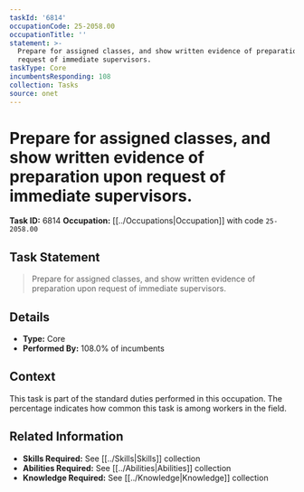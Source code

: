 ```yaml
---
taskId: '6814'
occupationCode: 25-2058.00
occupationTitle: ''
statement: >-
  Prepare for assigned classes, and show written evidence of preparation upon
  request of immediate supervisors.
taskType: Core
incumbentsResponding: 108
collection: Tasks
source: onet
---
```

# Prepare for assigned classes, and show written evidence of preparation upon request of immediate supervisors.

**Task ID:** 6814
**Occupation:** [[../Occupations|Occupation]] with code `25-2058.00`

## Task Statement

> Prepare for assigned classes, and show written evidence of preparation upon request of immediate supervisors.

## Details

- **Type:** Core
- **Performed By:** 108.0% of incumbents

## Context

This task is part of the standard duties performed in this occupation. The percentage indicates how common this task is among workers in the field.

## Related Information

- **Skills Required:** See [[../Skills|Skills]] collection
- **Abilities Required:** See [[../Abilities|Abilities]] collection
- **Knowledge Required:** See [[../Knowledge|Knowledge]] collection
